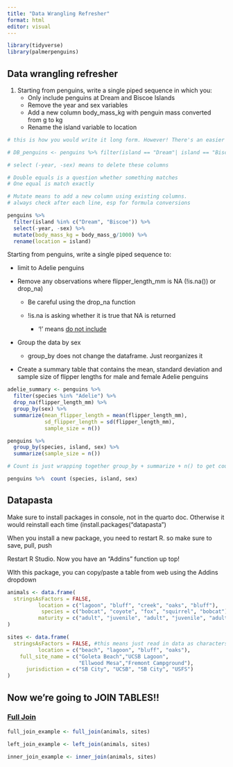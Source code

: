 ```yaml
---
title: "Data Wrangling Refresher"
format: html
editor: visual
---
```


```r
library(tidyverse)
library(palmerpenguins)
```

## Data wrangling refresher

1.  Starting from penguins, write a single piped sequence in which you:
    -   Only include penguins at Dream and Biscoe Islands
    -   Remove the year and sex variables
    -   Add a new column body_mass_kg with penguin mass converted from g to kg
    -   Rename the island variable to location

```r
# this is how you would write it long form. However! There's an easier way with the filter and %in% functions

# DB_penguins <- penguins %>% filter(island == "Dream"| island == "Biscoe")

# select (-year, -sex) means to delete these columns

# Double equals is a question whether something matches
# One equal is match exactly

# Mutate means to add a new column using existing columns.
# always check after each line, esp for formula conversions

penguins %>% 
  filter(island %in% c("Dream", "Biscoe")) %>% 
  select(-year, -sex) %>% 
  mutate(body_mass_kg = body_mass_g/1000) %>% 
  rename(location = island)
```

Starting from penguins, write a single piped sequence to:

-   limit to Adelie penguins

-   Remove any observations where flipper_length_mm is NA (!is.na()) or drop_na)

    -   Be careful using the drop_na function

    -   !is.na is asking whether it is true that NA is returned

        -   '!' means [do not include]{.underline}

-   Group the data by sex

    -   group_by does not change the dataframe. Just reorganizes it

-   Create a summary table that contains the mean, standard deviation and sample size of flipper lengths for male and female Adelie penguins

```r
adelie_summary <- penguins %>% 
  filter(species %in% "Adelie") %>% 
  drop_na(flipper_length_mm) %>% 
  group_by(sex) %>% 
  summarize(mean_flipper_length = mean(flipper_length_mm),
            sd_flipper_length = sd(flipper_length_mm),
            sample_size = n())

```

```r
penguins %>% 
  group_by(species, island, sex) %>% 
  summarize(sample_size = n())

# Count is just wrapping together group_by + summarize + n() to get counts of observations

penguins %>%  count (species, island, sex)
```

## Datapasta

Make sure to install packages in console, not in the quarto doc. Otherwise it would reinstall each time (install.packages("datapasta")

When you install a new package, you need to restart R. so make sure to save, pull, push

Restart R Studio. Now you have an "Addins" function up top!

WIth this package, you can copy/paste a table from web using the Addins dropdown

```r
animals <- data.frame(
  stringsAsFactors = FALSE,
          location = c("lagoon", "bluff", "creek", "oaks", "bluff"),
           species = c("bobcat", "coyote", "fox", "squirrel", "bobcat"),
          maturity = c("adult", "juvenile", "adult", "juvenile", "adult")
)
```

```r
sites <- data.frame(
  stringsAsFactors = FALSE, #this means just read in data as characters
          location = c("beach", "lagoon", "bluff", "oaks"),
    full_site_name = c("Goleta Beach","UCSB Lagoon",
                       "Ellwood Mesa","Fremont Campground"),
      jurisdiction = c("SB City", "UCSB", "SB City", "USFS")
)
```

## Now we're going to JOIN TABLES!!

### [Full Join]{.underline}

```r
full_join_example <- full_join(animals, sites)
```

```r
left_join_example <- left_join(animals, sites)
```

```r
inner_join_example <- inner_join(animals, sites)
```
